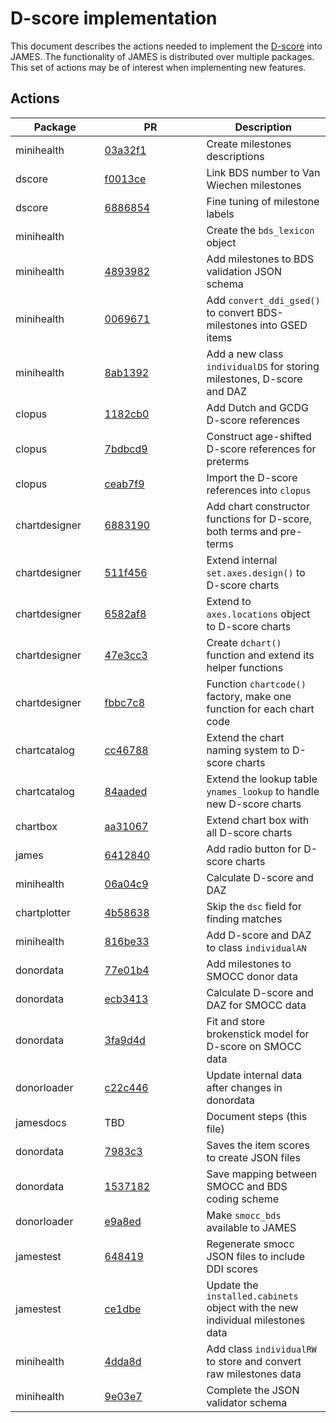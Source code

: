
# D-score implementation

This document describes the actions needed to implement the 
[D-score](https://stefvanbuuren.name/dbook1/) into JAMES. The functionality of JAMES is distributed over multiple packages. This set of actions may be of interest when implementing new features.

## Actions

Package  | PR        | Description
-------- | --------- | -----------
minihealth | [03a32f1](https://github.com/stefvanbuuren/minihealth/commit/03a32f1960e81a685bb749911e6ea297684ab4dc) | Create milestones descriptions
dscore     | [f0013ce](https://github.com/stefvanbuuren/dscore/commit/f0013ce9a02d34ad25dd5c101c6a7c5b1444b53b) | Link BDS number to Van Wiechen milestones
dscore     | [6886854](https://github.com/stefvanbuuren/dscore/commit/688685477082ac6c040b9d18035b5178a39a5cc0) | Fine tuning of milestone labels
minihealth | | Create the `bds_lexicon` object
minihealth | [4893982](https://github.com/stefvanbuuren/minihealth/commit/4893982631717539b070c8d19b88b2b10319f2ee) | Add milestones to BDS validation JSON schema
minihealth | [0069671](https://github.com/stefvanbuuren/minihealth/commit/0069671c8d09f64f2436faa93b764bd288324fcc) | Add `convert_ddi_gsed()` to convert BDS-milestones into GSED items
minihealth | [8ab1392](https://github.com/stefvanbuuren/minihealth/commit/8ab1392fdbe781adfa004fcadb4f661c14487cf2) | Add a new class `individualDS` for storing milestones, D-score and DAZ
clopus | [1182cb0](https://github.com/stefvanbuuren/clopus/commit/1182cb02508a3207c0c9bcb35232851c38d24179) | Add Dutch and GCDG D-score references
clopus | [7bdbcd9](https://github.com/stefvanbuuren/clopus/commit/7bdbcd9629bb215f466bbc2e2f886b6f16c5b5e9) | Construct age-shifted D-score references for preterms
clopus | [ceab7f9](https://github.com/stefvanbuuren/clopus/commit/ceab7f9547b9ae843a97b640d920ea0c36185053) | Import the D-score references into `clopus`
chartdesigner | [6883190](https://github.com/stefvanbuuren/chartdesigner/commit/68831906cef5cdca0d8851b057a01cc8be4fff6d) | Add chart constructor functions for D-score, both terms and pre-terms
chartdesigner | [511f456](https://github.com/stefvanbuuren/chartdesigner/commit/511f456884bc62d6bebc9b5ef33cebb940dc126d) | Extend internal `set.axes.design()` to D-score charts
chartdesigner | [6582af8](https://github.com/stefvanbuuren/chartdesigner/commit/6582af8753331a25d8970683d4523c69d6959f0d) | Extend to `axes.locations` object to D-score charts
chartdesigner | [47e3cc3](https://github.com/stefvanbuuren/chartdesigner/commit/47e3cc39d1253a41d3cc81d3d6dd55bffa842f18) | Create `dchart()` function and extend its helper functions
chartdesigner | [fbbc7c8](https://github.com/stefvanbuuren/chartdesigner/commit/fbbc7c8647ea010b2292fa9dd9b253ce95b6a54b) | Function `chartcode()` factory, make one function for each chart code 
chartcatalog | [cc46788](https://github.com/stefvanbuuren/chartcatalog/commit/cc467888dd5346d7ed2c0a78b976a8fa818f712c) | Extend the chart naming system to D-score charts
chartcatalog | [84aaded](https://github.com/stefvanbuuren/chartcatalog/commit/84aaded206a5050660bd347d2e093af93b6b7ae1) | Extend the lookup table `ynames_lookup` to handle new D-score charts
chartbox | [aa31067](https://github.com/stefvanbuuren/chartbox/commit/aa310672a717f9777e2daac409d5ec40f3db509f) | Extend chart box with all D-score charts
james       | [6412840](https://github.com/stefvanbuuren/james/commits/dscore) | Add radio button for D-score charts
minihealth | [06a04c9](https://github.com/stefvanbuuren/minihealth/commit/06a04c9ce70546db7998de5147a15897af0c7ddb) | Calculate D-score and DAZ
chartplotter | [4b58638](https://github.com/stefvanbuuren/chartplotter/commit/4b5863813da5304ab5117feba216b7a0822fcd16) | Skip the `dsc` field for finding matches
minihealth | [816be33](https://github.com/stefvanbuuren/minihealth/commit/816be33b8921ab8d80d8a750d5c4e11966a58c18) | Add D-score and DAZ to class `individualAN`
donordata  | [77e01b4](https://github.com/stefvanbuuren/donordata/commit/77e01b40e2be75c19f27423092aa5626b0d5d3c3) | Add milestones to SMOCC donor data
donordata  | [ecb3413](https://github.com/stefvanbuuren/donordata/commit/ecb3413b115c3193135b1af118597768b083dc41) | Calculate D-score and DAZ for SMOCC data
donordata  | [3fa9d4d](https://github.com/stefvanbuuren/donordata/commit/3fa9d4de347d09ccff32a887cf6bd8dadfdfaeb6) | Fit and store brokenstick model for D-score on SMOCC data
donorloader | [c22c446](https://github.com/stefvanbuuren/donorloader/commit/c22c44607b40ff6bda2009c25894362b68831275) | Update internal data after changes in donordata
jamesdocs  | TBD | Document steps (this file)
donordata  | [7983c3](https://github.com/stefvanbuuren/donordata/commit/7983c3d81a69eb9c6b81a3e0f0668e892c5abf5a) | Saves the item scores to create JSON files
donordata  | [1537182](https://github.com/stefvanbuuren/donordata/commit/1537182a0df4180e0000d59225c6355a9c506472) | Save mapping between SMOCC and BDS coding scheme
donorloader | [e9a8ed](https://github.com/stefvanbuuren/donorloader/commit/e9a8ed9054ebe1ba3a060883d53cfa0ce1f963d2) | Make `smocc_bds` available to JAMES
jamestest  | [648419](https://github.com/stefvanbuuren/jamestest/commit/6484191fd8de0d93b35354aa3ee846447aa81df6) | Regenerate smocc JSON files to include DDI scores
jamestest  | [ce1dbe](https://github.com/stefvanbuuren/jamestest/commit/ce1dbe5591ca7182fef05ea6c5cb0d1361e876dc) | Update the `installed.cabinets` object with the new individual milestones data
minihealth | [4dda8d](https://github.com/stefvanbuuren/minihealth/commit/4dda8daabca8811a4cc321c66aaccf31c4aba83f) | Add class `individualRW` to store and convert raw milestones data
minihealth | [9e03e7](https://github.com/stefvanbuuren/minihealth/commit/9e03e7e39b007a9687d21efbaa13e77283866d5c) | Complete the JSON validator schema
